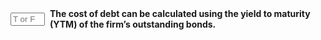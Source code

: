 ::: {.question-block}

<form onsubmit="event.preventDefault(); checkAnswerBox('module4_tf_q19','T')" style="display: flex; align-items: center; gap: 8px;">
<input type="text" id="module4_tf_q19" name="module4_tf_q19" maxlength="1" placeholder="T or F" style="width: 55px;" data-correct-answer="T" /> 
<label for="module4_tf_q19"><strong>The cost of debt can be calculated using the yield to maturity (YTM) of the firm’s outstanding bonds.</strong></label>
</form>

<div id="feedback-module4_tf_q19" class="feedback" data-status="" style="display:none;">
The sentence is TRUE. YTM provides an estimate of the firm's current borrowing cost.
</div>

:::